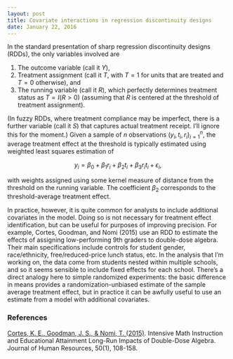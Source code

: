 ```yaml
---
layout: post
title: Covariate interactions in regression discontinuity designs
date: January 22, 2016
---
```


In the standard presentation of sharp regression discontinuity designs (RDDs), the only variables involved are 

1. The outcome variable (call it $Y$),
2. Treatment assignment (call it $T$, with $T = 1$ for units that are treated and $T = 0$ otherwise), and
3. The running variable (call it $R$), which perfectly determines treatment status as $T = I(R > 0)$ (assuming that $R$ is centered at the threshold of treatment assignment). 

(In fuzzy RDDs, where treatment compliance may be imperfect, there is a further variable (call it $S$) that captures actual treatment receipt. I'll ignore this for the moment.) Given a sample of $n$ observations $(y_i, t_i, r_i)_{i=1}^n$, the average treatment effect at the threshold is typically estimated using weighted least squares estimation of

$$y_i = \beta_0 + \beta_1 r_i + \beta_2 t_i + \beta_3 r_i t_i + \epsilon_i,$$

with weights assigned using some kernel measure of distance from the threshold on the running variable. The coefficient $\beta_2$ corresponds to the threshold-average treatment effect. 

In practice, however, it is quite common for analysts to include additional covariates in the model. Doing so is not necessary for treatment effect identification, but can be useful for purposes of improving precision. For example, Cortes, Goodman, and Nomi (2015) use an RDD to estimate the effects of assigning low-performing 9th graders to double-dose algebra. Their main specifications include controls for student gender, race/ethnicity, free/reduced-price lunch status, etc. In the analysis that I'm working on, the data come from students nested within multiple schools, and so it seems sensible to include fixed effects for each school. There's a direct analogy here to simple randomized experiments: the basic difference in means provides a randomization-unbiased estimate of the sample average treatment effect, but in practice it can be awfully useful to use an estimate from a model with additional covariates. 

### References 

[Cortes, K. E., Goodman, J. S., & Nomi, T. (2015)](http://doi.org/10.3368/jhr.50.1.108). Intensive Math Instruction and Educational Attainment Long-Run Impacts of Double-Dose Algebra. Journal of Human Resources, 50(1), 108-158.